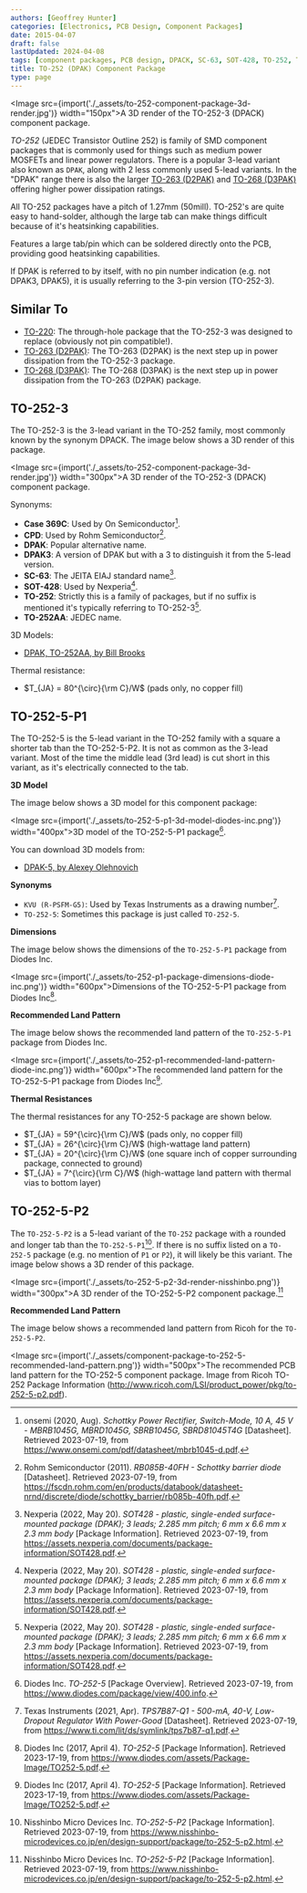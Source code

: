 ```yaml
---
authors: [Geoffrey Hunter]
categories: [Electronics, PCB Design, Component Packages]
date: 2015-04-07
draft: false
lastUpdated: 2024-04-08
tags: [component packages, PCB design, DPACK, SC-63, SOT-428, TO-252, TO-252AA, CPD, Case 369C]
title: TO-252 (DPAK) Component Package
type: page
---
```



<Image src={import('./_assets/to-252-component-package-3d-render.jpg')} width="150px">A 3D render of the TO-252-3 (DPACK) component package.</Image>

_TO-252_ (JEDEC Transistor Outline 252) is family of SMD component packages that is commonly used for things such as medium power MOSFETs and linear power regulators. There is a popular 3-lead variant also known as `DPAK`, along with 2 less commonly used 5-lead variants. In the "DPAK" range there is also the larger [TO-263 (D2PAK)](/pcb-design/component-packages/to-263-component-package/) and [TO-268 (D3PAK)](/pcb-design/component-packages/to-268-component-package/) offering higher power dissipation ratings.

All TO-252 packages have a pitch of 1.27mm (50mill). TO-252's are quite easy to hand-solder, although the large tab can make things difficult because of it's heatsinking capabilities.

Features a large tab/pin which can be soldered directly onto the PCB, providing good heatsinking capabilities.

<Aside type="tip">
If DPAK is referred to by itself, with no pin number indication (e.g. not DPAK3, DPAK5), it is usually referring to the 3-pin version (TO-252-3).
</Aside>

## Similar To

* [TO-220](../to-220-component-package): The through-hole package that the TO-252-3 was designed to replace (obviously not pin compatible!).
* [TO-263 (D2PAK)](/pcb-design/component-packages/to-263-component-package/): The TO-263 (D2PAK) is the next step up in power dissipation from the TO-252-3 package.
* [TO-268 (D3PAK)](/pcb-design/component-packages/to-268-component-package/): The TO-268 (D3PAK) is the next step up in power dissipation from the TO-263 (D2PAK) package.

## TO-252-3

The TO-252-3 is the 3-lead variant in the TO-252 family, most commonly known by the synonym DPACK. The image below shows a 3D render of this package.

<Image src={import('./_assets/to-252-component-package-3d-render.jpg')} width="300px">A 3D render of the TO-252-3 (DPACK) component package.</Image>

Synonyms:

* **Case 369C**: Used by On Semiconductor[^onsemi-mbrb1045g-schottky-diode-ds].
* **CPD**: Used by Rohm Semiconductor[^rohm-semi-rb085b-40fh-schottky-diode-ds].
* **DPAK**: Popular alternative name.
* **DPAK3**: A version of DPAK but with a 3 to distinguish it from the 5-lead version.
* **SC-63**: The JEITA EIAJ standard name[^nexperia-sot-428-package-info].
* **SOT-428**: Used by Nexperia[^nexperia-sot-428-package-info].
* **TO-252**: Strictly this is a family of packages, but if no suffix is mentioned it's typically referring to TO-252-3[^nexperia-sot-428-package-info].
* **TO-252AA**: JEDEC name.

3D Models:

* [DPAK, TO-252AA, by Bill Brooks](http://www.3dcontentcentral.com/download-model.aspx?catalogid=171&amp;id=444823)

Thermal resistance:

* $T_{JA} = 80^{\circ}{\rm C}/W$ (pads only, no copper fill)

## TO-252-5-P1

The TO-252-5 is the 5-lead variant in the TO-252 family with a square a shorter tab than the TO-252-5-P2. It is not as common as the 3-lead variant. Most of the time the middle lead (3rd lead) is cut short in this variant, as it's electrically connected to the tab.

**3D Model**

The image below shows a 3D model for this component package:

<Image src={import('./_assets/to-252-5-p1-3d-model-diodes-inc.png')} width="400px">3D model of the TO-252-5-P1 package[^diodes-inc-to-252-5-p1].</Image>

You can download 3D models from:

* [DPAK-5, by Alexey Olehnovich](http://www.3dcontentcentral.com/download-model.aspx?catalogid=171&amp;id=432344)

**Synonyms**

* `KVU (R-PSFM-G5)`: Used by Texas Instruments as a drawing number[^ti-tps7b87-q1-ldo-ds].
* `TO-252-5`: Sometimes this package is just called `TO-252-5`.

**Dimensions**

The image below shows the dimensions of the `TO-252-5-P1` package from Diodes Inc.

<Image src={import('./_assets/to-252-p1-package-dimensions-diode-inc.png')} width="600px">Dimensions of the TO-252-5-P1 package from Diodes Inc[^diodes-inc-to-252-5-p2-ds].</Image>

**Recommended Land Pattern**

The image below shows the recommended land pattern of the `TO-252-5-P1` package from Diodes Inc.

<Image src={import('./_assets/to-252-p1-recommended-land-pattern-diode-inc.png')} width="600px">The recommended land pattern for the TO-252-5-P1 package from Diodes Inc[^diodes-inc-to-252-5-p2-ds].</Image>

**Thermal Resistances**

The thermal resistances for any TO-252-5 package are shown below. 

* $T_{JA} = 59^{\circ}{\rm C}/W$ (pads only, no copper fill)
* $T_{JA} = 26^{\circ}{\rm C}/W$ (high-wattage land pattern)
* $T_{JA} = 20^{\circ}{\rm C}/W$ (one square inch of copper surrounding package, connected to ground)
* $T_{JA} = 7^{\circ}{\rm C}/W$ (high-wattage land pattern with thermal vias to bottom layer)

## TO-252-5-P2

The `TO-252-5-P2` is a 5-lead variant of the `TO-252` package with a rounded and longer tab than the `TO-252-5-P1`[^nisshinbo-to-252-5-p2]. If there is no suffix listed on a `TO-252-5` package (e.g. no mention of `P1` or `P2`), it will likely be this variant. The image below shows a 3D render of this package.

<Image src={import('./_assets/to-252-5-p2-3d-render-nisshinbo.png')} width="300px">A 3D render of the TO-252-5-P2 component package.[^nisshinbo-to-252-5-p2]</Image>

**Recommended Land Pattern**

The image below shows a recommended land pattern from Ricoh for the `TO-252-5-P2`.

<Image src={import('./_assets/component-package-to-252-5-recommended-land-pattern.png')} width="500px">The recommended PCB land pattern for the TO-252-5 component package. Image from Ricoh TO-252 Package Information (http://www.ricoh.com/LSI/product_power/pkg/to-252-5-p2.pdf).</Image>

[^onsemi-mbrb1045g-schottky-diode-ds]: onsemi (2020, Aug). _Schottky Power Rectifier, Switch-Mode, 10 A, 45 V - MBRB1045G, MBRD1045G, SBRB1045G, SBRD81045T4G_ [Datasheet]. Retrieved 2023-07-19, from https://www.onsemi.com/pdf/datasheet/mbrb1045-d.pdf.
[^nexperia-sot-428-package-info]: Nexperia (2022, May 20). _SOT428 - plastic, single-ended surface-mounted package (DPAK); 3 leads; 2.285 mm pitch; 6 mm x 6.6 mm x 2.3 mm body_ [Package Information]. Retrieved 2023-07-19, from https://assets.nexperia.com/documents/package-information/SOT428.pdf.
[^nisshinbo-to-252-5-p2]: Nisshinbo Micro Devices Inc. _TO-252-5-P2_ [Package Information]. Retrieved 2023-07-19, from https://www.nisshinbo-microdevices.co.jp/en/design-support/package/to-252-5-p2.html.
[^diodes-inc-to-252-5-p1]: Diodes Inc. _TO-252-5_ [Package Overview]. Retrieved 2023-07-19, from https://www.diodes.com/package/view/400.info.
[^diodes-inc-to-252-5-p2-ds]: Diodes Inc (2017, April 4). _TO-252-5_ [Package Information]. Retrieved 2023-17-19, from https://www.diodes.com/assets/Package-Image/TO252-5.pdf.
[^ti-tps7b87-q1-ldo-ds]: Texas Instruments (2021, Apr). _TPS7B87-Q1 - 500-mA, 40-V, Low-Dropout Regulator With Power-Good_ [Datasheet]. Retrieved 2023-07-19, from https://www.ti.com/lit/ds/symlink/tps7b87-q1.pdf. 
[^rohm-semi-rb085b-40fh-schottky-diode-ds]: Rohm Semiconductor (2011). _RB085B-40FH - Schottky barrier diode_ [Datasheet]. Retrieved 2023-07-19, from https://fscdn.rohm.com/en/products/databook/datasheet-nrnd/discrete/diode/schottky_barrier/rb085b-40fh.pdf.  
